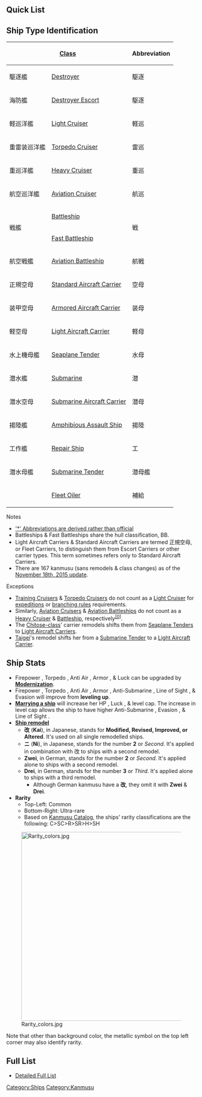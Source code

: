 ==Quick List==
{{Shiplist}}
{{clear}}

==Ship Type Identification==
{| class="wikitable"
|-
!colspan=2|[[Glossary#Class classification|Class]]
!colspan=2|Abbreviation
![[Combat#Common Setups|Combat Notes]]
|-
|駆逐艦
|[[List of destroyers by upgraded maximum stats|Destroyer]]
|駆逐
|DD
|High evasion, low resource consumption, & [[List of Anti-Submarine Equipment by stats|ASW-capable]], but lacks armor & firepower.
|-
|海防艦
|[[List of destroyer escorts by upgraded maximum stats|Destroyer Escort]]
|駆逐
|DE
|Can OASW at 60 ASW.
|-
|軽巡洋艦
|[[List of light cruisers by upgraded maximum stats|Light Cruiser]]
|軽巡
|CL
|Very flexible. Utilizes [[Equipment|medium main guns]], [[List of Anti-Submarine Equipment by stats|ASW]], & [[Combat#Combat Equipment Setups|artillery spotting]].
|-
|style=white-space:nowrap|重雷装巡洋艦
|[[List of light cruisers by upgraded maximum stats|Torpedo Cruiser]]
|雷巡
|CLT*
|Can equip [[Type A Ko-hyoteki]] to enable the [[Combat#Combat Stages|opening torpedo attack]].
|-
|重巡洋艦
|[[List of heavy cruisers by upgraded maximum stats|Heavy Cruiser]]
|重巡
|CA
|Stronger in surface combat than light cruisers at the expense of [[List of Anti-Submarine Equipment by stats|ASW]].
|-
|航空巡洋艦
|[[EliteCAV|Aviation Cruiser]]
|航巡
|CAV*
|A CA that is capable of initiating [[Combat#Fighter Combat|fighter combat]] to enable [[Combat#Combat Equipment Setups|artillery spotting]] & ASW via [[List of Seaplanes by stats|seaplane bombers]].
|-
|rowspan=2|戦艦
|[[List of battleships by upgraded maximum stats|Battleship]]
|rowspan=2|戦
|rowspan=2|BB
|Utilizes [[Equipment|high-caliber main guns]], heavy armor, & the [[Combat#Combat Stages|second shelling phase]]. Lacks ASW & torpedo attacks.
|-
|[[List of battleships by upgraded maximum stats|Fast Battleship]]
|The [[:Category:Kongou Class|Kongou-class]] & [[Bismarck]]. Has faster [[Docking|repair times]].
|-
|航空戦艦
|[[List of Aviation Battleships by upgraded maximum stats|Aviation Battleship]]
|航戦
|BBV*
|Has ASW via [[List of Seaplanes by stats|seaplane bombers]] & can initiate [[Combat#Fighter Combat|fighter combat]] to enable [[Combat#Combat Equipment Setups|artillery spotting]].
|-
|正規空母
|[[List of fleet standard aircraft carriers by upgraded maximum stats|Standard Aircraft Carrier]]
|空母
|CV
|Achieves [[Combat#Fighter Combat|air superiority]] by [[List of Fighters by stats|fighters]]. Cannot attack during night battle. Must equip with [[Glossary#Equipment|bombers]] to enable [[Combat#Day Combat|regular attacks]].
|-
|装甲空母
|[[List of fleet standard aircraft carriers by upgraded maximum stats|Armored Aircraft Carrier]]
|装母
|CVB
|Armored Aircraft Carriers can still attack with [[Combat#Day Combat|moderate hull damage]].
|-
|軽空母
|[[List of light aircraft carriers by upgraded maximum stats|Light Aircraft Carrier]]
|軽母
|CVL
|Weaker than standard carriers, but capable of attacking submarines.
|-
|水上機母艦
|[[List of seaplane tenders by upgraded maximum stats|Seaplane Tender]]
|水母
|AV
|The [[:Category:Chitose Class|Chitose-class]]' basic form and [[Mizuho]]. Can participate in all [[Combat#Combat Stages|day attack stages]] given the correct setup.
|-
|潜水艦
|[[List of submarines by upgraded maximum stats|Submarine]]
|潜
|SS
|Limited to [[Combat#Combat Stages|both torpedo phases &amp; night battle]]. Only ships with [[List of Anti-Submarine Equipment by stats|ASW]] can attack them.
|-
|潜水空母
|[[List of submarines by upgraded maximum stats|Submarine Aircraft Carrier]]
|潜母
|SSV*
|Some submarines can equip [[List of Seaplanes by stats|seaplanes]].
|-
|揚陸艦
|[[Auxiliary Ships|Amphibious Assault Ship]]
|揚陸
|LHA*
|[[Akitsumaru|Akitsu Maru]] comes with a [[Daihatsu-class Landing Craft|Daihatsu]], which increases resource gain from [[expedition]]s.
|-
|工作艦
|[[Auxiliary Ships|Repair Ship]]
|工
|AR
|[[Akashi]] can repair ships while idle. Explained on her page.
|-
|潜水母艦
|[[Auxiliary Ships|Submarine Tender]]
|潜母艦
|AS
|[[Taigei]] is weak, but enables superior pathing in [[World 6|6-1]].
|-
|
|[[Auxiliary Ships|Fleet Oiler]]
|補給
|AO
|[[Hayasui]] can refuel ships mid-sortie and functions as a small AV/CVL.
|}

;Notes
* [[Glossary#Class classification|'*' Abbreviations are derived rather than official]]
* Battleships & Fast Battleships share the hull classification, BB.
* Light Aircraft Carriers & Standard Aircraft Carriers are termed 正規空母, or Fleet Carriers, to distinguish them from Escort Carriers or other carrier types. This term sometimes refers only to Standard Aircraft Carriers.
* There are 167 kanmusu (sans remodels & class changes) as of the [[Game_Updates/2015/November_18|November 18th, 2015 update]].

;Exceptions
* [[:Category:Katori Class|Training Cruisers]] & [[:Category:Torpedo Cruisers|Torpedo Cruisers]] do not count as a [[List of light cruisers by upgraded maximum stats|Light Cruiser]] for [[Expedition|expeditions]] or [[Tutorial: FAQ#Why do I keep getting sent to the wrong place?|branching rules]] requirements.
* Similarly, [[EliteCAV|Aviation Cruisers]] & [[EliteBBV|Aviation Battleships]] do not count as a [[List of heavy cruisers by upgraded maximum stats|Heavy Cruiser]] & [[List of battleships by upgraded maximum stats|Battleship]], respectively<sup>[[Tutorial: FAQ#Are Kitakami and Ooi first and second remodels considered as CLs for expedition and map requirement purposes?|[0]]]</sup>.
* The [[:Category:Chitose Class|Chitose-class]]' carrier remodels shifts them from [[List of seaplane tenders by upgraded maximum stats|Seaplane Tenders]] to [[EliteCVL|Light Aircraft Carriers]].
* [[Taigei]]'s remodel shifts her from a [[Auxiliary Ships|Submarine Tender]] to a [[EliteCVL|Light Aircraft Carrier]].

==Ship Stats==
*Firepower {{Firepower}}, Torpedo {{Torpedo}}, Anti Air {{AA}}, Armor {{Armor}}, & Luck {{Luck}} can be upgraded by '''[[Modernization]]'''.
*Firepower {{Firepower}}, Torpedo {{Torpedo}}, Anti Air {{AA}}, Armor {{Armor}}, Anti-Submarine {{ASW}}, Line of Sight {{LOS}}, & Evasion {{Evasion}} will improve from '''leveling up'''.
*'''[[Marriage|Marrying a ship]]''' will increase her HP {{HP}}, Luck {{Luck}}, & level cap. The increase in level cap allows the ship to have higher Anti-Submarine {{ASW}}, Evasion {{Evasion}}, & Line of Sight {{LOS}}.
*'''[[Remodel|Ship remodel]]'''
**'''改''' ('''Kai'''), in Japanese, stands for '''Modified, Revised, Improved, or Altered'''. It's used on all single remodelled ships.
**'''ニ''' ('''Ni'''), in Japanese, stands for the number '''2''' or ''Second''. It's applied in combination with 改 to ships with a second remodel.
** '''Zwei''', in German, stands for the number '''2''' or ''Second''. It's applied alone to ships with a second remodel.
** '''Drei''', in German, stands for the number '''3''' or ''Third''. It's applied alone to ships with a third remodel.
*** Although German kanmusu have a '''改''', they omit it with '''Zwei''' & '''Drei'''.
*'''Rarity'''
**Top-Left: Common
**Bottom-Right: Ultra-rare
** Based on [[Merchandise/Supplementary Media#KanColle Ship Girl Catalogue|Kanmusu Catalog]], the ships' rarity classifications are the following: C>SC>R>SR>H>SH

[[File:Rarity colors.jpg|500px]]

Note that other than background color, the metallic symbol on the top left corner may also identify rarity.

==Full List==
*[[Ship list|Detailed Full List]]

[[Category:Ships]]
[[Category:Kanmusu]]